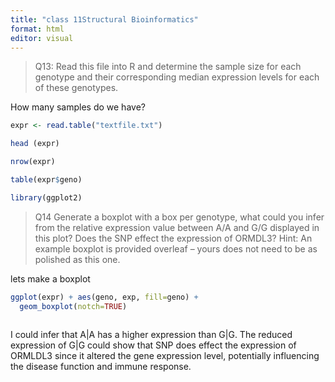 ```yaml
---
title: "class 11Structural Bioinformatics"
format: html
editor: visual
---
```




>Q13: Read this file into R and determine the sample size for each genotype and their corresponding median expression levels for each of these genotypes.

How many samples do we have? 

```r
expr <- read.table("textfile.txt")

head (expr)


```

```r
nrow(expr)
```
```r
table(expr$geno)
```

```r
library(ggplot2)
```



>Q14 Generate a boxplot with a box per genotype, what could you infer from the relative
expression value between A/A and G/G displayed in this plot? Does the SNP effect the
expression of ORMDL3? Hint: An example boxplot is provided overleaf – yours does not need
to be as polished as this one.


lets make a boxplot

```r
ggplot(expr) + aes(geno, exp, fill=geno) + 
  geom_boxplot(notch=TRUE)
  
```
I could infer that A|A has a higher expression than G|G. The reduced expression of G|G could show that
SNP does effect the expression of ORMLDL3 since  it altered the gene expression level, potentially influencing the disease function and immune response. 
